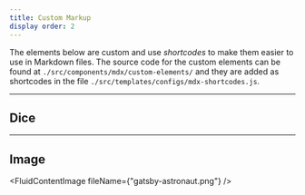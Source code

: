 ```yaml
---
title: Custom Markup
display order: 2
---
```


The elements below are custom and use *shortcodes* to make them easier to use in Markdown files. The source code for the custom elements can be found at `./src/components/mdx/custom-elements/` and they are added as shortcodes in the file `./src/templates/configs/mdx-shortcodes.js`.

***

## Dice

<D1 /> <D2 /> <D3 /> <D4 /> <D5 /> <D6 />

***

## Image

<FluidContentImage fileName={"gatsby-astronaut.png"} />